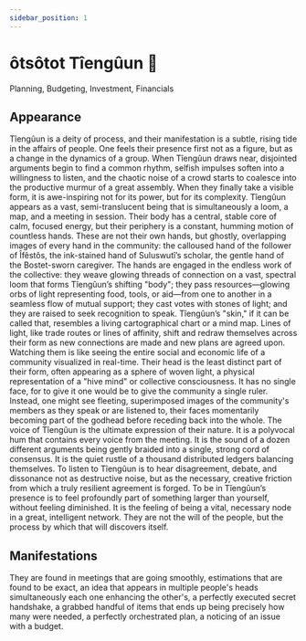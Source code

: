 ```yaml
---
sidebar_position: 1
---
```



# ôtsôtot Tîengûun 🤝

Planning, Budgeting, Investment, Financials

## Appearance

Tîengûun is a deity of process, and their manifestation is a subtle, rising tide
in the affairs of people. One feels their presence first not as a figure, but as
a change in the dynamics of a group. When Tîengûun draws near, disjointed
arguments begin to find a common rhythm, selfish impulses soften into a
willingness to listen, and the chaotic noise of a crowd starts to coalesce into
the productive murmur of a great assembly. When they finally take a visible
form, it is awe-inspiring not for its power, but for its complexity. Tîengûun
appears as a vast, semi-translucent being that is simultaneously a loom, a map,
and a meeting in session. Their body has a central, stable core of calm, focused
energy, but their periphery is a constant, humming motion of countless hands.
These are not their own hands, but ghostly, overlapping images of every hand in
the community: the calloused hand of the follower of Îfêstôs, the ink-stained
hand of Suluswutî’s scholar, the gentle hand of the Bostet-sworn caregiver. The
hands are engaged in the endless work of the collective: they weave glowing
threads of connection on a vast, spectral loom that forms Tîengûun’s shifting
"body"; they pass resources—glowing orbs of light representing food, tools, or
aid—from one to another in a seamless flow of mutual support; they cast votes
with stones of light; and they are raised to seek recognition to speak.
Tîengûun’s "skin," if it can be called that, resembles a living cartographical
chart or a mind map. Lines of light, like trade routes or lines of affinity,
shift and redraw themselves across their form as new connections are made and
new plans are agreed upon. Watching them is like seeing the entire social and
economic life of a community visualized in real-time. Their head is the least
distinct part of their form, often appearing as a sphere of woven light, a
physical representation of a "hive mind" or collective consciousness. It has no
single face, for to give it one would be to give the community a single ruler.
Instead, one might see fleeting, superimposed images of the community's members
as they speak or are listened to, their faces momentarily becoming part of the
godhead before receding back into the whole. The voice of Tîengûun is the
ultimate expression of their nature. It is a polyvocal hum that contains every
voice from the meeting. It is the sound of a dozen different arguments being
gently braided into a single, strong cord of consensus. It is the quiet rustle
of a thousand distributed ledgers balancing themselves. To listen to Tîengûun is
to hear disagreement, debate, and dissonance not as destructive noise, but as
the necessary, creative friction from which a truly resilient agreement is
forged. To be in Tîengûun’s presence is to feel profoundly part of something
larger than yourself, without feeling diminished. It is the feeling of being a
vital, necessary node in a great, intelligent network. They are not the will of
the people, but the process by which that will discovers itself.

## Manifestations

They are found in meetings that are going smoothly, estimations that are found
to be exact, an idea that appears in multiple people's heads simultaneously each
one enhancing the other's, a perfectly executed secret handshake, a grabbed
handful of items that ends up being precisely how many were needed, a perfectly
orchestrated plan, a noticing of an issue with a budget.


<HisyeoTooltip />